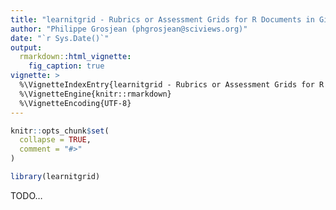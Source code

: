 ```yaml
---
title: "learnitgrid - Rubrics or Assessment Grids for R Documents in GitHub Repos"
author: "Philippe Grosjean (phgrosjean@sciviews.org)"
date: "`r Sys.Date()`"
output:
  rmarkdown::html_vignette:
    fig_caption: true
vignette: >
  %\VignetteIndexEntry{learnitgrid - Rubrics or Assessment Grids for R Documents in GitHub Repos}
  %\VignetteEngine{knitr::rmarkdown}
  %\VignetteEncoding{UTF-8}
---
```


```r
knitr::opts_chunk$set(
  collapse = TRUE,
  comment = "#>"
)
```

```r
library(learnitgrid)
```

TODO...
